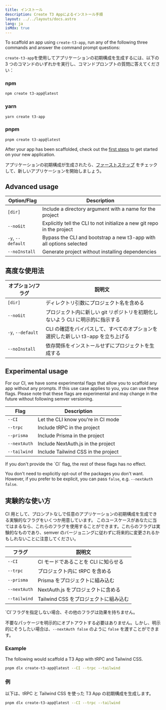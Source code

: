 ```yaml
---
title: インストール
description: Create T3 Appによるインストール手順
layout: ../../layouts/docs.astro
lang: ja
isMdx: true
---
```



To scaffold an app using `create-t3-app`, run any of the following three commands and answer the command prompt questions:

`create-t3-app`を使用してアプリケーションの初期構成を生成するには、以下の 3 つのコマンドのいずれかを実行し、コマンドプロンプトの質問に答えてください：

### npm

```bash
npm create t3-app@latest
```

### yarn

```bash
yarn create t3-app
```

### pnpm

```bash
pnpm create t3-app@latest
```

After your app has been scaffolded, check out the [first steps](/en/usage/first-steps) to get started on your new application.

アプリケーションの初期構成が生成されたら、[ファーストステップ](/ja/usage/first-steps) をチェックして、新しいアプリケーションを開始しましょう。

## Advanced usage

| Option/Flag       | Description                                                             |
| ----------------- | ----------------------------------------------------------------------- |
| `[dir]`           | Include a directory argument with a name for the project                |
| `--noGit`         | Explicitly tell the CLI to not initialize a new git repo in the project |
| `-y`, `--default` | Bypass the CLI and bootstrap a new t3-app with all options selected     |
| `--noInstall`     | Generate project without installing dependencies                        |

## 高度な使用法

| オプション/フラグ | 説明文                                                                           |
| ----------------- | -------------------------------------------------------------------------------- |
| `[dir]`           | ディレクトリ引数にプロジェクト名を含める                                         |
| `--noGit`         | プロジェクト内に新しい git リポジトリを初期化しないよう CLI に明示的に指示する   |
| `-y`, `--default` | CLI の確認をバイパスして、すべてのオプションを選択した新しい t3-app を立ち上げる |
| `--noInstall`     | 依存関係をインストールせずにプロジェクトを生成する                               |

## Experimental usage

For our CI, we have some experimental flags that allow you to scaffold any app without any prompts. If this use case applies to you, you can use these flags. Please note that these flags are experimental and may change in the future without following semver versioning.

| Flag         | Description                         |
| ------------ | ----------------------------------- |
| `--CI`       | Let the CLI know you're in CI mode  |
| `--trpc`     | Include tRPC in the project         |
| `--prisma`   | Include Prisma in the project       |
| `--nextAuth` | Include NextAuth.js in the project  |
| `--tailwind` | Include Tailwind CSS in the project |

<Callout type="warning">
  If you don't provide the `CI` flag, the rest of these flags has no effect.
</Callout>

You don't need to explicitly opt-out of the packages you don't want. However, if you prefer to be explicit, you can pass `false`, e.g. `--nextAuth false`.

## 実験的な使い方

CI 用として、プロンプトなしで任意のアプリケーションの初期構成を生成できる実験的なフラグをいくつか用意しています。
このユースケースがあなたに当てはまるなら、これらのフラグを使用することができます。これらのフラグは実験的なものであり、semver のバージョニングに従わずに将来的に変更されるかもしれないことに注意してください。

| フラグ       | 説明文                                |
| ------------ | ------------------------------------- |
| `--CI`       | CI モードであることを CLI に知らせる  |
| `--trpc`     | プロジェクト内に tRPC を含める        |
| `--prisma`   | Prisma をプロジェクトに組み込む       |
| `--nextAuth` | NextAuth.js をプロジェクトに含める    |
| `--tailwind` | Tailwind CSS をプロジェクトに組み込む |

<Callout type="warning">
  `CI`フラグを指定しない場合、その他のフラグは効果を持ちません。
</Callout>

不要なパッケージを明示的にオプトアウトする必要はありません。しかし、明示的にそうしたい場合は、`--nextAuth false` のように `false` を渡すことができます。

### Example

The following would scaffold a T3 App with tRPC and Tailwind CSS.

```bash
pnpm dlx create-t3-app@latest --CI --trpc --tailwind
```

### 例

以下は、tRPC と Tailwind CSS を使った T3 App の初期構成を生成します。

```bash
pnpm dlx create-t3-app@latest --CI --trpc --tailwind

```
